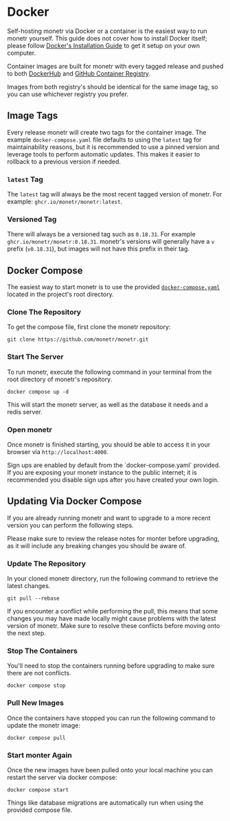 
# Docker

Self-hosting monetr via Docker or a container is the easiest way to run monetr yourself. This guide does not cover how
to install Docker itself; please follow [Docker's Installation Guide](https://docs.docker.com/engine/install/) to get it
setup on your own computer.

Container images are built for monetr with every tagged release and pushed to both
[DockerHub](https://hub.docker.com/r/monetr/monetr) and [GitHub Container
Registry](https://github.com/monetr/monetr/pkgs/container/monetr).

Images from both registry's should be identical for the same image tag, so you can use whichever registry you prefer.

## Image Tags

Every release monetr will create two tags for the container image. The example `docker-compose.yaml` file defaults to
using the `latest` tag for maintainability reasons, but it is recommended to use a pinned version and leverage tools to
perform automatic updates. This makes it easier to rollback to a previous version if needed.

### `latest` Tag

The `latest` tag will always be the most recent tagged version of monetr. For example: `ghcr.io/monetr/monetr:latest`.

### Versioned Tag

There will always be a versioned tag such as `0.18.31`. For example `ghcr.io/monetr/monetr:0.18.31`. monetr's versions
will generally have a `v` prefix (`v0.18.31`), but images will not have this prefix in their tag.

## Docker Compose

The easiest way to start monetr is to use the provided
[`docker-compose.yaml`](https://github.com/monetr/monetr/blob/main/docker-compose.yaml) located in the project's root
directory.

<Steps>

### Clone The Repository

To get the compose file, first clone the monetr repository:

```shell filename="Clone monetr"
git clone https://github.com/monetr/monetr.git
```

### Start The Server

To run monetr, execute the following command in your terminal from the root directory of monetr's repository.

```shell filename="Start monetr"
docker compose up -d
```

This will start the monetr server, as well as the database it needs and a redis server.

### Open monetr

Once monetr is finished starting, you should be able to access it in your browser via `http://localhost:4000`.

</Steps>

<Callout type="warning">
  Sign ups are enabled by default from the `docker-compose.yaml` provided. If you are exposing your monetr instance to
  the public internet; it is recommended you disable sign ups after you have created your own login.
</Callout>

## Updating Via Docker Compose

If you are already running monetr and want to upgrade to a more recent version you can perform the following steps.

Please make sure to review the release notes for monter before upgrading, as it will include any breaking changes you
should be aware of.

<Steps>

### Update The Repository

In your cloned monetr directory, run the following command to retrieve the latest changes.

```shell filename="Retrieve changes"
git pull --rebase
```

If you encounter a conflict while performing the pull, this means that some changes you may have made locally might
cause problems with the latest version of monetr. Make sure to resolve these conflicts before moving onto the next step.

### Stop The Containers

You'll need to stop the containers running before upgrading to make sure there are not conflicts.

```shell filename="Stop monetr"
docker compose stop
```

### Pull New Images

Once the containers have stopped you can run the following command to update the monetr image:

```shell filename="Docker pull"
docker compose pull
```

### Start monter Again

Once the new images have been pulled onto your local machine you can restart the server via docker compose:

```shell filename="Docker start"
docker compose start
```

Things like database migrations are automatically run when using the provided compose file.

</Steps>

